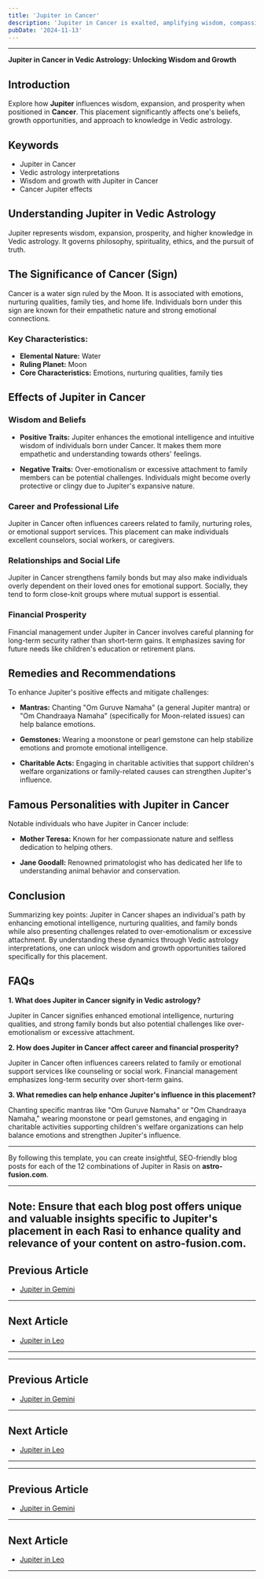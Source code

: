 ```yaml
---
title: 'Jupiter in Cancer'
description: 'Jupiter in Cancer is exalted, amplifying wisdom, compassion, and emotional intelligence. Individuals are nurturing, protective, and often have strong family values and intuitive abilities, in Vedic Astrology.'
pubDate: '2024-11-13'
---
```


---

**Jupiter in Cancer in Vedic Astrology: Unlocking Wisdom and Growth**

## Introduction

Explore how **Jupiter** influences wisdom, expansion, and prosperity when positioned in **Cancer**. This placement significantly affects one's beliefs, growth opportunities, and approach to knowledge in Vedic astrology.

## Keywords

- Jupiter in Cancer
- Vedic astrology interpretations
- Wisdom and growth with Jupiter in Cancer
- Cancer Jupiter effects

## Understanding Jupiter in Vedic Astrology

Jupiter represents wisdom, expansion, prosperity, and higher knowledge in Vedic astrology. It governs philosophy, spirituality, ethics, and the pursuit of truth.

## The Significance of Cancer (Sign)

Cancer is a water sign ruled by the Moon. It is associated with emotions, nurturing qualities, family ties, and home life. Individuals born under this sign are known for their empathetic nature and strong emotional connections.

### Key Characteristics:
- **Elemental Nature:** Water
- **Ruling Planet:** Moon
- **Core Characteristics:** Emotions, nurturing qualities, family ties

## Effects of Jupiter in Cancer

### Wisdom and Beliefs

- **Positive Traits:** Jupiter enhances the emotional intelligence and intuitive wisdom of individuals born under Cancer. It makes them more empathetic and understanding towards others' feelings.
  
- **Negative Traits:** Over-emotionalism or excessive attachment to family members can be potential challenges. Individuals might become overly protective or clingy due to Jupiter's expansive nature.

### Career and Professional Life

Jupiter in Cancer often influences careers related to family, nurturing roles, or emotional support services. This placement can make individuals excellent counselors, social workers, or caregivers.

### Relationships and Social Life

Jupiter in Cancer strengthens family bonds but may also make individuals overly dependent on their loved ones for emotional support. Socially, they tend to form close-knit groups where mutual support is essential.

### Financial Prosperity

Financial management under Jupiter in Cancer involves careful planning for long-term security rather than short-term gains. It emphasizes saving for future needs like children's education or retirement plans.

## Remedies and Recommendations

To enhance Jupiter's positive effects and mitigate challenges:

- **Mantras:** Chanting "Om Guruve Namaha" (a general Jupiter mantra) or "Om Chandraaya Namaha" (specifically for Moon-related issues) can help balance emotions.
  
- **Gemstones:** Wearing a moonstone or pearl gemstone can help stabilize emotions and promote emotional intelligence.
  
- **Charitable Acts:** Engaging in charitable activities that support children's welfare organizations or family-related causes can strengthen Jupiter's influence.

## Famous Personalities with Jupiter in Cancer

Notable individuals who have Jupiter in Cancer include:

- **Mother Teresa:** Known for her compassionate nature and selfless dedication to helping others.
  
- **Jane Goodall:** Renowned primatologist who has dedicated her life to understanding animal behavior and conservation.

## Conclusion

Summarizing key points:
Jupiter in Cancer shapes an individual's path by enhancing emotional intelligence, nurturing qualities, and family bonds while also presenting challenges related to over-emotionalism or excessive attachment. By understanding these dynamics through Vedic astrology interpretations, one can unlock wisdom and growth opportunities tailored specifically for this placement.

## FAQs

**1. What does Jupiter in Cancer signify in Vedic astrology?**

Jupiter in Cancer signifies enhanced emotional intelligence, nurturing qualities, and strong family bonds but also potential challenges like over-emotionalism or excessive attachment.

**2. How does Jupiter in Cancer affect career and financial prosperity?**

Jupiter in Cancer often influences careers related to family or emotional support services like counseling or social work. Financial management emphasizes long-term security over short-term gains.

**3. What remedies can help enhance Jupiter's influence in this placement?**

Chanting specific mantras like "Om Guruve Namaha" or "Om Chandraaya Namaha," wearing moonstone or pearl gemstones, and engaging in charitable activities supporting children's welfare organizations can help balance emotions and strengthen Jupiter's influence.


---

By following this template, you can create insightful, SEO-friendly blog posts for each of the 12 combinations of Jupiter in Rasis on **astro-fusion.com**.

---

**Note:** Ensure that each blog post offers unique and valuable insights specific to Jupiter's placement in each Rasi to enhance quality and relevance of your content on **astro-fusion.com**.
---

## Previous Article
- [Jupiter in Gemini](/blogs-md/0805_Jupiter_in_Rashi/080503_Jupiter_in_Gemini.mdx)

---

## Next Article
- [Jupiter in Leo](/blogs-md/0805_Jupiter_in_Rashi/080505_Jupiter_in_Leo.mdx)

---
---

## Previous Article
- [Jupiter in Gemini](080503_Jupiter_in_Gemini.mdx)

---

## Next Article
- [Jupiter in Leo](080505_Jupiter_in_Leo.mdx)

---
---

## Previous Article
- [Jupiter in Gemini](080503_Jupiter_in_Gemini.mdx)

---

## Next Article
- [Jupiter in Leo](080505_Jupiter_in_Leo.mdx)

---
